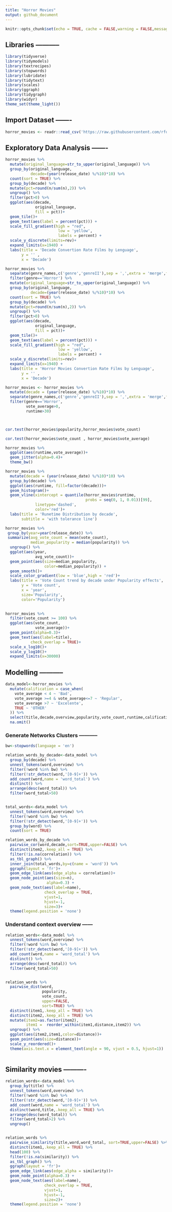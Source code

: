 ```yaml
---
title: "Horror Movies"
output: github_document
---
```


```r
knitr::opts_chunk$set(echo = TRUE, cache = FALSE,warning = FALSE,message = FALSE)
```

## Libraries -----------

```r
library(tidyverse)
library(tidymodels)
library(textrecipes)
library(stopwords)
library(lubridate)
library(tidytext)
library(scales)
library(ggraph)
library(tidygraph)
library(widyr)
theme_set(theme_light())
```

## Import Dataset -------


```r
horror_movies <- readr::read_csv('https://raw.githubusercontent.com/rfordatascience/tidytuesday/master/data/2022/2022-11-01/horror_movies.csv')

```



## Exploratory Data Analysis  -------


```r
horror_movies %>%
  mutate(original_language=str_to_upper(original_language)) %>%
  group_by(original_language,
           decade=(year(release_date) %/%10)*10) %>%
  count(sort = TRUE) %>%
  group_by(decade) %>%
  mutate(pct=round(n/sum(n),2)) %>%
  ungroup() %>%
  filter(pct>0) %>%
  ggplot(aes(decade,
             original_language,
             fill = pct))+
  geom_tile()+
  geom_text(aes(label = percent(pct))) +
  scale_fill_gradient(high = "red", 
                       low = 'yellow',
                       labels = percent) +
  scale_y_discrete(limits=rev)+
  expand_limits(x=1940) +
  labs(title = 'Decade Convertion Rate Films by Lenguage',
       y = '' ,
       x = 'Decade')
```


```r
horror_movies %>%
  separate(genre_names,c('genre','genreII'),sep = ',',extra = 'merge',fill = 'left') %>%
  filter(genre=='Horror') %>%
  mutate(original_language=str_to_upper(original_language)) %>%
  group_by(original_language,
           decade=(year(release_date) %/%10)*10) %>%
  count(sort = TRUE) %>%
  group_by(decade) %>%
  mutate(pct=round(n/sum(n),2)) %>%
  ungroup() %>%
  filter(pct>0) %>%
  ggplot(aes(decade,
             original_language,
             fill = pct))+
  geom_tile()+
  geom_text(aes(label = percent(pct))) +
  scale_fill_gradient(high = "red", 
                       low = 'yellow',
                       labels = percent) +
  scale_y_discrete(limits=rev)+
  expand_limits(x=1940) +
  labs(title = 'Horror Movies Convertion Rate Films by Lenguage',
       y = '' ,
       x = 'Decade')
```


```r
horror_movies <- horror_movies %>%
  mutate(decade = (year(release_date) %/%10)*10) %>%
  separate(genre_names,c('genre','genreII'),sep = ',',extra = 'merge',fill = 'left') %>%
  filter(genre=='Horror',
         vote_average>0,
         runtime>30) 



cor.test(horror_movies$popularity,horror_movies$vote_count)
```


```r
cor.test(horror_movies$vote_count , horror_movies$vote_average)
```




```r
horror_movies %>%
  ggplot(aes(runtime,vote_average))+
  geom_jitter(alpha=0.4)+
  theme_bw()
```


```r
horror_movies %>%
  mutate(decade = (year(release_date) %/%10)*10) %>%
  group_by(decade) %>%
  ggplot(aes(runtime, fill=factor(decade)))+
  geom_histogram()+
  geom_vline(xintercept = quantile(horror_movies$runtime,
                                   probs = seq(0, 1, 0.01))[99],
             linetype='dashed',
             color='red')+
  labs(title = 'Runetime Distribution by decade',
       subtitle = 'with tolerance line')


```



```r
horror_movies %>%
 group_by(year=year(release_date)) %>%
 summarize(avg_vote_count = mean(vote_count),
           median_popularity = median(popularity)) %>%
  ungroup() %>%
  ggplot(aes(year,
             avg_vote_count))+
  geom_point(aes(size=median_popularity, 
                 color=median_popularity)) +
  geom_smooth()+
  scale_color_gradient(low = 'blue',high = 'red')+
  labs(title = 'Vote Count trend by decade under Popularity effects',
       y = 'Vote count',
       x = 'year',
       size='Popularity',
       color='Popularity')
  
```


```r
horror_movies %>%
  filter(vote_count >= 100) %>%
  ggplot(aes(vote_count,
             vote_average))+
  geom_point(alpha=0.3)+
  geom_text(aes(label=title),
           check_overlap = TRUE)+
  scale_x_log10()+
  scale_y_log10()+
  expand_limits(x=30000)
```


## Modelling -----------


```r
data_model<-horror_movies %>%
  mutate(calification = case_when(
    vote_average < 4 ~ 'Bad',
    vote_average >=4 & vote_average<=7 ~ 'Regular',
    vote_average >7 ~ 'Excelente',
    TRUE ~ 'OTHER'
  )) %>%
  select(title,decade,overview,popularity,vote_count,runtime,calification) %>%
  na.omit()

```

### Generate Networks Clusters  -----------


```r
bw<-stopwords(language = 'en')

relation_words_by_decade<-data_model %>%
  group_by(decade) %>%
  unnest_tokens(word,overview) %>%
  filter(!word %in% bw) %>%
  filter(!str_detect(word,'[0-9]+')) %>%
  add_count(word,name = 'word_total') %>%
  distinct() %>%
  arrange(desc(word_total)) %>%
  filter(word_total>50)


total_words<-data_model %>%
  unnest_tokens(word,overview) %>%
  filter(!word %in% bw) %>%
  filter(!str_detect(word,'[0-9]+')) %>%
  group_by(word) %>%
  count(sort = TRUE) 

relation_words_by_decade %>%
  pairwise_cor(word,decade,sort=TRUE,upper=FALSE) %>%
  distinct(item2,.keep_all = TRUE) %>%
  filter(!is.na(correlation)) %>%
  as_tbl_graph() %>%
  inner_join(total_words,by=c(name = 'word')) %>%
  ggraph(layout = 'fr')+
  geom_edge_link(aes(edge_alpha = correlation))+
  geom_node_point(aes(size=n),
                  alpha=0.3) +
  geom_node_text(aes(label=name),
                 check_overlap = TRUE,
                 vjust=1,
                 hjust=-1,
                 size=3)+
  theme(legend.position = 'none')

```

### Understand context overview ------

```r
relation_words<-data_model %>%
  unnest_tokens(word,overview) %>%
  filter(!word %in% bw) %>%
  filter(!str_detect(word,'[0-9]+')) %>%
  add_count(word,name = 'word_total') %>%
  distinct() %>%
  arrange(desc(word_total)) %>%
  filter(word_total>50)


relation_words %>%
  pairwise_dist(word, 
                popularity, 
                vote_count, 
                upper=FALSE,
                sort=TRUE) %>%
  distinct(item1,.keep_all = TRUE) %>%
  distinct(item2,.keep_all = TRUE) %>%
  mutate(item2=as.factor(item2),
         item1 =  reorder_within(item1,distance,item2)) %>%
  ungroup() %>%
  ggplot(aes(item2,item1,color=distance))+
  geom_point(aes(size=distance))+
  scale_y_reordered()+
  theme(axis.text.x = element_text(angle = 90, vjust = 0.5, hjust=1))
  
```


## Similarity movies  ----------

```r
relation_words<-data_model %>%
  group_by(title) %>%
  unnest_tokens(word,overview) %>%
  filter(!word %in% bw) %>%
  filter(!str_detect(word,'[0-9]+')) %>%
  add_count(word,name = 'word_total') %>%
  distinct(word,title,.keep_all = TRUE) %>%
  arrange(desc(word_total)) %>%
  filter(word_total>2) %>%
  ungroup()


relation_words %>%
  pairwise_similarity(title,word,word_total, sort=TRUE,upper=FALSE) %>%
  distinct(item1,.keep_all = TRUE) %>%
  head(100) %>%
  filter(!is.na(similarity)) %>%
  as_tbl_graph() %>%
  ggraph(layout = 'fr')+
  geom_edge_link(aes(edge_alpha = similarity))+
  geom_node_point(alpha=0.3) +
  geom_node_text(aes(label=name),
                 check_overlap = TRUE,
                 vjust=1,
                 hjust=-1,
                 size=2)+
  theme(legend.position = 'none')
```

